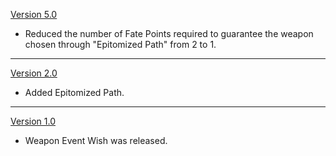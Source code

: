 {{Change History/Header}}
[[Version 5.0]]
* Reduced the number of Fate Points required to guarantee the weapon chosen through "Epitomized Path" from 2 to 1.
----
[[Version 2.0]]
* Added Epitomized Path.
----
[[Version 1.0]]
* Weapon Event Wish was released.